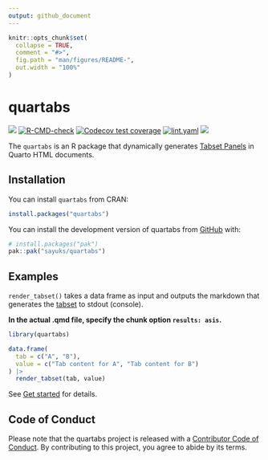 ```yaml
---
output: github_document
---
```


<!-- README.md is generated from README.Rmd. Please edit that file -->

```r
knitr::opts_chunk$set(
  collapse = TRUE,
  comment = "#>",
  fig.path = "man/figures/README-",
  out.width = "100%"
)
```

# quartabs

<!-- badges: start -->
<a href = "https://CRAN.R-project.org/package=quartabs" target = "_blank"><img src="https://www.r-pkg.org/badges/version/quartabs"></a>
[![R-CMD-check](https://github.com/sayuks/quartabs/actions/workflows/R-CMD-check.yaml/badge.svg)](https://github.com/sayuks/quartabs/actions/workflows/R-CMD-check.yaml)
[![Codecov test coverage](https://codecov.io/gh/sayuks/quartabs/graph/badge.svg)](https://app.codecov.io/gh/sayuks/quartabs)
[![lint.yaml](https://github.com/sayuks/quartabs/actions/workflows/lint.yaml/badge.svg)](https://github.com/sayuks/quartabs/actions/workflows/lint.yaml)
<a href = "https://sayuks.github.io/quartabs/" target = "_blank"><img src="https://cranlogs.r-pkg.org/badges/quartabs"></a>
<!-- badges: end -->

The `quartabs` is an R package that dynamically generates [Tabset Panels](https://quarto.org/docs/output-formats/html-basics.html#tabsets) in Quarto HTML documents.

## Installation

You can install `quartabs` from CRAN:

``` r
install.packages("quartabs")
```

You can install the development version of quartabs from [GitHub](https://github.com/) with:

``` r
# install.packages("pak")
pak::pak("sayuks/quartabs")
```

## Examples

`render_tabset()` takes a data frame as input and outputs the markdown that generates the [tabset](https://quarto.org/docs/output-formats/html-basics.html#tabsets) to stdout (console).

**In the actual .qmd file, specify the chunk option `results: asis`.**

```r
library(quartabs)

data.frame(
  tab = c("A", "B"),
  value = c("Tab content for A", "Tab content for B")
) |>
  render_tabset(tab, value)
```

See [Get started](https://sayuks.github.io/quartabs/vignettes/get_started.html) for details.

## Code of Conduct

Please note that the quartabs project is released with a [Contributor Code of Conduct](https://contributor-covenant.org/version/2/1/CODE_OF_CONDUCT.html). By contributing to this project, you agree to abide by its terms.

